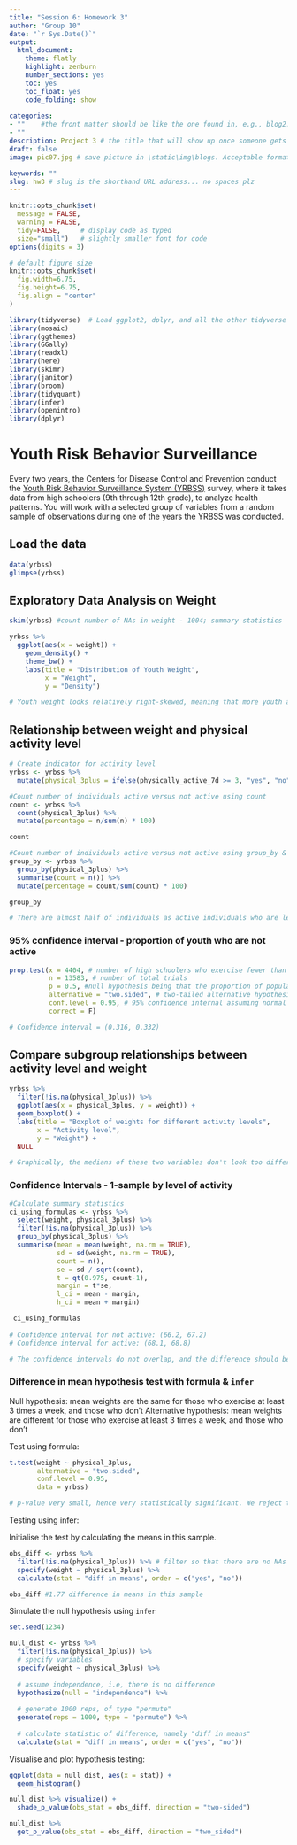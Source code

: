 ```yaml
---
title: "Session 6: Homework 3"
author: "Group 10"
date: "`r Sys.Date()`"
output:
  html_document:
    theme: flatly
    highlight: zenburn
    number_sections: yes
    toc: yes
    toc_float: yes
    code_folding: show
    
categories:  
- ""    #the front matter should be like the one found in, e.g., blog2.md. It cannot be like the normal Rmd we used
- ""
description: Project 3 # the title that will show up once someone gets to this page
draft: false
image: pic07.jpg # save picture in \static\img\blogs. Acceptable formats= jpg, jpeg, or png . Your iPhone pics wont work

keywords: ""
slug: hw3 # slug is the shorthand URL address... no spaces plz
---
```



```r
knitr::opts_chunk$set(
  message = FALSE, 
  warning = FALSE, 
  tidy=FALSE,     # display code as typed
  size="small")   # slightly smaller font for code
options(digits = 3)

# default figure size
knitr::opts_chunk$set(
  fig.width=6.75, 
  fig.height=6.75,
  fig.align = "center"
)
```


```r
library(tidyverse)  # Load ggplot2, dplyr, and all the other tidyverse packages
library(mosaic)
library(ggthemes)
library(GGally)
library(readxl)
library(here)
library(skimr)
library(janitor)
library(broom)
library(tidyquant)
library(infer)
library(openintro)
library(dplyr)
```


# Youth Risk Behavior Surveillance

Every two years, the Centers for Disease Control and Prevention conduct the [Youth Risk Behavior Surveillance System (YRBSS)](https://www.cdc.gov/healthyyouth/data/yrbs/index.htm) survey, where it takes data from high schoolers (9th through 12th grade), to analyze health patterns. You will work with a selected group of variables from a random sample of observations during one of the years the YRBSS was conducted.

## Load the data

```r
data(yrbss)
glimpse(yrbss)
```

## Exploratory Data Analysis on Weight

```r

skim(yrbss) #count number of NAs in weight - 1004; summary statistics

yrbss %>%
  ggplot(aes(x = weight)) +
    geom_density() +
    theme_bw() +
    labs(title = "Distribution of Youth Weight",
         x = "Weight", 
         y = "Density")

# Youth weight looks relatively right-skewed, meaning that more youth are to the left of the weight distribution.
```

## Relationship between weight and physical activity level

```r
# Create indicator for activity level
yrbss <- yrbss %>%
  mutate(physical_3plus = ifelse(physically_active_7d >= 3, "yes", "no"))

#Count number of individuals active versus not active using count
count <- yrbss %>%
  count(physical_3plus) %>%
  mutate(percentage = n/sum(n) * 100)

count

#Count number of individuals active versus not active using group_by & summarise
group_by <- yrbss %>%
  group_by(physical_3plus) %>%
  summarise(count = n()) %>%
  mutate(percentage = count/sum(count) * 100)

group_by

# There are almost half of individuals as active individuals who are less active. There is also NAs in level of activity in this dataset.
```

### 95% confidence interval - proportion of youth who are not active

```r
prop.test(x = 4404, # number of high schoolers who exercise fewer than 3 days a week
          n = 13583, # number of total trials
          p = 0.5, #null hypothesis being that the proportion of population of activity levels equal 
          alternative = "two.sided", # two-tailed alternative hypothesis
          conf.level = 0.95, # 95% confidence internal assuming normal distribution
          correct = F)

# Confidence interval = (0.316, 0.332)

```

## Compare subgroup relationships between activity level and weight

```r
yrbss %>%
  filter(!is.na(physical_3plus)) %>%
  ggplot(aes(x = physical_3plus, y = weight)) +
  geom_boxplot() +
  labs(title = "Boxplot of weights for different activity levels",
       x = "Activity level",
       y = "Weight") +
  NULL

# Graphically, the medians of these two variables don't look too different and the IQR either, implying that, weights do not differ depending on activity level. However, there are many outliers in both active and non-active groups. 
```


### Confidence Intervals - 1-sample by level of activity

```r
#Calculate summary statistics
ci_using_formulas <- yrbss %>%
  select(weight, physical_3plus) %>%
  filter(!is.na(physical_3plus)) %>%
  group_by(physical_3plus) %>%
  summarise(mean = mean(weight, na.rm = TRUE),
            sd = sd(weight, na.rm = TRUE),
            count = n(),
            se = sd / sqrt(count),
            t = qt(0.975, count-1),
            margin = t*se,
            l_ci = mean - margin,
            h_ci = mean + margin)

 ci_using_formulas 
 
# Confidence interval for not active: (66.2, 67.2)
# Confidence interval for active: (68.1, 68.8)

# The confidence intervals do not overlap, and the difference should be at least 95% statistically significant.
```

### Difference in mean hypothesis test with formula & `infer`

Null hypothesis: mean weights are the same for those who exercise at least 3 times a week, and those who don't
Alternative hypothesis: mean weights are different for those who exercise at least 3 times a week, and those who don't

Test using formula:

```r
t.test(weight ~ physical_3plus,
       alternative = "two.sided",
       conf.level = 0.95,
       data = yrbss)

# p-value very small, hence very statistically significant. We reject the null hypothesis and that there is evidence to show that there is difference in mean between those who exercise at least 3 times a week, and those who don't.
```

Testing using infer:

Initialise the test by calculating the means in this sample.

```r
obs_diff <- yrbss %>%
  filter(!is.na(physical_3plus)) %>% # filter so that there are no NAs
  specify(weight ~ physical_3plus) %>%
  calculate(stat = "diff in means", order = c("yes", "no"))

obs_diff #1.77 difference in means in this sample
```

Simulate the null hypothesis using `infer`

```r

set.seed(1234)

null_dist <- yrbss %>%
  filter(!is.na(physical_3plus)) %>%
  # specify variables
  specify(weight ~ physical_3plus) %>%
  
  # assume independence, i.e, there is no difference
  hypothesize(null = "independence") %>%
  
  # generate 1000 reps, of type "permute"
  generate(reps = 1000, type = "permute") %>%
  
  # calculate statistic of difference, namely "diff in means"
  calculate(stat = "diff in means", order = c("yes", "no"))

```

Visualise and plot hypothesis testing:

```r
ggplot(data = null_dist, aes(x = stat)) +
  geom_histogram()  

null_dist %>% visualize() +
  shade_p_value(obs_stat = obs_diff, direction = "two-sided")

null_dist %>%
  get_p_value(obs_stat = obs_diff, direction = "two_sided")

```






